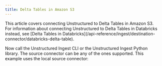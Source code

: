 ```yaml
---
title: Delta Tables in Amazon S3
---
```


<Note>
    This article covers connecting Unstructured to Delta Tables in Amazon S3. For information about 
    connecting Unstructured to Delta Tables in Databricks instead, see 
    [Delta Tables in Databricks](/api-reference/ingest/destination-connector/databricks-delta-table).
</Note>


<SharedContentDeltaTable/>
<SharedAPIKeyURL/>

Now call the Unstructured Ingest CLI or the Unstructured Ingest Python library. The source connector can be any of the ones supported. This example uses the local source connector:


<CodeGroup>
  <DeltaTableAPISh />
  <DeltaTableAPIPyV2 />
  <DeltaTableAPIPyV1 />
</CodeGroup>
